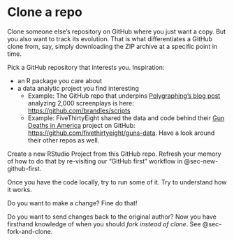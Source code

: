 # Clone a repo {#sec-clone}

Clone someone else's repository on GitHub where you just want a copy. But you also want to track its evolution. That is what differentiates a GitHub clone from, say, simply downloading the ZIP archive at a specific point in time.

Pick a GitHub repository that interests you. Inspiration:

-   an R package you care about
-   a data analytic project you find interesting
    -   Example: The GitHub repo that underpins [Polygraphing's blog post](http://polygraph.cool/films/) analyzing 2,000 screenplays is here: <https://github.com/brandles/scripts>
    -   Example: FiveThirtyEight shared the data and code behind their [Gun Deaths in America](http://fivethirtyeight.com/gun-deaths/) project on GitHub: <https://github.com/fivethirtyeight/guns-data>. Have a look around their other repos as well.

Create a new RStudio Project from this GitHub repo. Refresh your memory of how to do that by re-visiting our "GitHub first" workflow in @sec-new-github-first.

Once you have the code locally, try to run some of it. Try to understand how it works.

Do you want to make a change? Fine do that!

Do you want to send changes back to the original author? Now you have firsthand knowledge of when you should *fork instead of clone*. See @sec-fork-and-clone.
